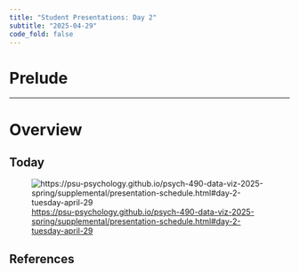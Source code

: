 ```yaml
---
title: "Student Presentations: Day 2"
subtitle: "2025-04-29"
code_fold: false
---
```


# Prelude

---


# Overview

## Today

![<https://psu-psychology.github.io/psych-490-data-viz-2025-spring/supplemental/presentation-schedule.html#day-2-tuesday-april-29>](../include/img/day-2-presenters.png)

## References
